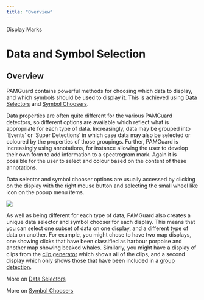 ```yaml
---
title: "Overview"
---
```

 Display Marks  

Data and Symbol Selection
=========================

Overview
--------

  

PAMGuard contains powerful methods for choosing which data to display, and which symbols should be used to display it. This is achieved using [Data Selectors](dataselection.html) and [Symbol Choosers](symbolchoice.html).

Data properties are often quite different for the various PAMGuard detectors, so different options are available which reflect what is appropriate for each type of data. Increasingly, data may be grouped into 'Events' or 'Super Detections' in which case data may also be selected or coloured by the properties of those groupings. Further, PAMGuard is increasingly using annotations, for instance allowing the user to develop their own form to add information to a spectrogram mark. Again it is possible for the user to select and colour based on the content of these annotations.

Data selector and symbol chooser options are usually accessed by clicking on the display with the right mouse button and selecting the small wheel like icon on the popup menu items.

  

![](./images/symbolmenu.png)

  

As well as being different for each type of data, PAMGuard also creates a unique data selector and symbol chooser for each display. This means that you can select one subset of data on one display, and a different type of data on another. For example, you might chose to have two map displays, one showing clicks that have been classified as harbour porpoise and another map showing beaked whales. Similarly, you might have a display of clips from the [clip generator](../../../sound_processing/ClipGenerator/docs/ClipGenerator.html) which shows all of the clips, and a second display which only shows those that have been included in a [group detection](../../../localisation/detectiongroup/docs/dglocaliser.html).  
  

More on [Data Selectors](dataselection.html)

More on [Symbol Choosers](symbolchoice.html)